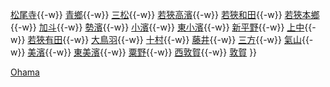 {{鐵道路線
|模板名稱 = 小濱線
|名稱 = [[File:JR logo (west).svg|25px|西日本旅客鐵道|link=西日本旅客鐵道]] [[小濱線]]
|代表色 = #999999
|車站列表 = [[東舞鶴站|東舞鶴]]{{-w}} [[松尾寺站|松尾寺]]{{-w}} [[青鄉站|青鄉]]{{-w}} [[三松站 (福井縣)|三松]]{{-w}} [[若狹高濱站|若狹高濱]]{{-w}} [[若狹和田站|若狹和田]]{{-w}} [[若狹本鄉站|若狹本鄉]]{{-w}} [[加斗站|加斗]]{{-w}} [[勢濱站|勢濱]]{{-w}} [[小濱站|小濱]]{{-w}} [[東小濱站|東小濱]]{{-w}} [[新平野站|新平野]]{{-w}} [[上中站|上中]]{{-w}} [[若狹有田站|若狹有田]]{{-w}} [[大鳥羽站|大鳥羽]]{{-w}} [[十村站|十村]]{{-w}} [[藤井站|藤井]]{{-w}} [[三方站|三方]]{{-w}} [[氣山站|氣山]]{{-w}} [[美濱站|美濱]]{{-w}} [[東美濱站|東美濱]]{{-w}} [[粟野站|粟野]]{{-w}} [[西敦賀站|西敦賀]]{{-w}} [[敦賀站|敦賀]]
}}<noinclude>
[[Category:西日本旅客鐵道路線模板|Ohama]]
</noinclude>